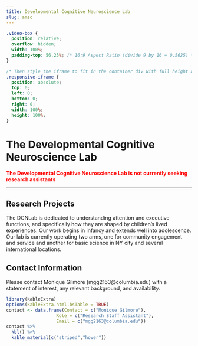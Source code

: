 ```yaml
---
title: Developmental Cognitive Neuroscience Lab 
slug: amso
---
```


```css
.video-box {
  position: relative;
  overflow: hidden;
  width: 100%;
  padding-top: 56.25%; /* 16:9 Aspect Ratio (divide 9 by 16 = 0.5625) */
}

/* Then style the iframe to fit in the container div with full height and width */
.responsive-iframe {
  position: absolute;
  top: 0;
  left: 0;
  bottom: 0;
  right: 0;
  width: 100%;
  height: 100%;
}
```

# The Developmental Cognitive Neuroscience Lab 

<span style="color:red">
**The Developmental Cognitive Neuroscience Lab is not currently seeking research assistants**
</span>

***

## Research Projects

The DCNLab is dedicated to understanding attention and executive functions, and specifically how they are shaped by children’s lived experiences. Our work begins in infancy and extends well into adolescence. Our lab is currently operating two arms, one for community engagement and service and another for basic science in NY city and several international locations.

## Contact Information

Please contact Monique Gilmore (mgg2163@columbia.edu) with a statement of interest, any relevant background, and availability.

```r
library(kableExtra)
options(kableExtra.html.bsTable = TRUE)
contact <- data.frame(Contact = c("Monique Gilmore"),
                   Role = c("Research Staff Assistant"),
                   Email = c("mgg2163@columbia.edu"))
contact %>%
  kbl() %>%
  kable_material(c("striped","hover"))
                   
                   
```

